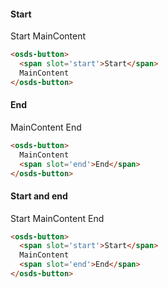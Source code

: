 #### Start
<div class="container">
  <osds-button>
    <span slot='start'>Start</span>
    MainContent
  </osds-button>
</div>

```html
<osds-button>
  <span slot='start'>Start</span>
  MainContent
</osds-button>
```

#### End
<div class="container">
  <osds-button>
    MainContent
    <span slot='end'>End</span>
  </osds-button>
</div>

```html
<osds-button>
  MainContent
  <span slot='end'>End</span>
</osds-button>
```

#### Start and end
<div class="container">
  <osds-button>
    <span slot='start'>Start</span>
    MainContent
    <span slot='end'>End</span>
  </osds-button>
</div>

```html
<osds-button>
  <span slot='start'>Start</span>
  MainContent
  <span slot='end'>End</span>
</osds-button>
```
